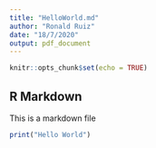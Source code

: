```yaml
---
title: "HelloWorld.md"
author: "Ronald Ruiz"
date: "18/7/2020"
output: pdf_document
---
```


```r
knitr::opts_chunk$set(echo = TRUE)
```

## R Markdown

This is a markdown file

```r
print("Hello World")
```




